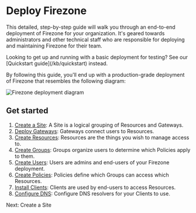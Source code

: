 
# Deploy Firezone

This detailed, step-by-step guide will walk you through an end-to-end deployment
of Firezone for your organization. It's geared towards administrators and other
technical staff who are responsible for deploying and maintaining Firezone for
their team.

<Alert color="info">
  Looking to get up and running with a basic deployment for testing? See our
  [Quickstart guide](/kb/quickstart) instead.
</Alert>

By following this guide, you'll end up with a production-grade deployment of
Firezone that resembles the following diagram:

<Link href="/images/kb/deploy/diagram.png" target="_blank">
  <Image
    src="/images/kb/deploy/diagram.png"
    alt="Firezone deployment diagram"
    width={1200}
    height={1200}
  />
</Link>

## Get started

1. [Create a Site](/kb/deploy/sites): A Site is a logical grouping of Resources
   and Gateways.
1. [Deploy Gateways](/kb/deploy/gateways): Gateways connect users to Resources.
1. [Create Resources](/kb/deploy/resources): Resources are the things you wish
   to manage access to.
1. [Create Groups](/kb/deploy/groups): Groups organize users to determine which
   Policies apply to them.
1. [Create Users](/kb/deploy/users): Users are admins and end-users of your
   Firezone deployment.
1. [Create Policies](/kb/deploy/policies): Policies define which Groups can
   access which Resources.
1. [Install Clients](/kb/deploy/clients): Clients are used by end-users to
   access Resources.
1. [Configure DNS](/kb/deploy/dns): Configure DNS resolvers for your Clients to
   use.

<NextStep href="/kb/deploy/sites">Next: Create a Site</NextStep>

<SupportOptions />
